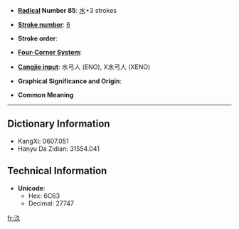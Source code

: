 * '''[[Wiktionary:Chinese radical index| Radical]] Number 85''': [[Wiktionary:Chinese radical index 水|水]]+3 strokes

* '''[[Wiktionary:Chinese total strokes index|Stroke number]]''': [[Wiktionary:Chinese total strokes index 6|6]]

* '''Stroke order''': 

* '''[[Wiktionary:Chinese four corner index|Four-Corner System]]''': 

* '''[[Wiktionary:Chinese Cangjie index|Cangjie input]]''': 水弓人 (ENO), X水弓人 (XENO)

* '''Graphical Significance and Origin''': 

* '''Common Meaning'''

----

== Dictionary Information ==

* KangXi: 0607.051
* Hanyu Da Zidian: 31554.041

== Technical Information ==

* '''Unicode''':
** Hex: 6C63
** Decimal: 27747

[[fr:汣]]